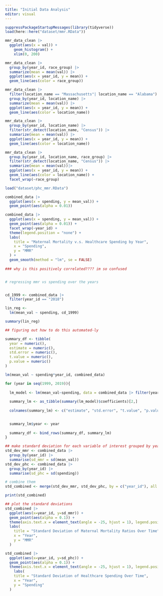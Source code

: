 ```yaml
---
title: "Initial Data Analysis"
editor: visual
---
```


```r
suppressPackageStartupMessages(library(tidyverse))
load(here::here("dataset/mmr.RData"))

mmr_data_clean |> 
  ggplot(aes(x = val)) + 
    geom_histogram() + 
    xlim(0, 200)
```

```r
mmr_data_clean |>
  group_by(year_id, race_group) |>
  summarize(mean = mean(val)) |>
  ggplot(aes(x = year_id, y = mean)) +
  geom_line(aes(color = race_group))
```

```r
mmr_data_clean |>
  filter(location_name == "Massachusetts"| location_name == "Alabama") |> 
  group_by(year_id, location_name) |>
  summarize(mean = mean(val)) |>
  ggplot(aes(x = year_id, y = mean)) +
  geom_line(aes(color = location_name))
```

```r
mmr_data_clean |>
  group_by(year_id, location_name) |>
  filter(str_detect(location_name, "Census")) |> 
  summarize(mean = mean(val)) |>
  ggplot(aes(x = year_id, y = mean)) +
  geom_line(aes(color = location_name))
```

```r
mmr_data_clean |>
  group_by(year_id, location_name, race_group) |>
  filter(str_detect(location_name, "Census")) |> 
  summarize(mean = mean(val))|>
  ggplot(aes(x = year_id, y = mean)) +
  geom_line(aes(color = location_name)) + 
  facet_wrap(~race_group)
```

```r
load("dataset/phc_mmr.RData")

combined_data |> 
  ggplot(aes(x = spending, y = mean_val)) + 
  geom_point(aes(alpha = 0.01)) 

combined_data |> 
  ggplot(aes(x = spending, y = mean_val)) + 
  geom_point(aes(alpha = 0.01)) + 
  facet_wrap(~year_id) +  
  theme(legend.position = "none") + 
  labs(
    title = "Maternal Mortality v.s. Healthcare Spending by Year",
    x = "Spending",
    y = "MMR"
  ) + 
  geom_smooth(method = "lm", se = FALSE)
  
### why is this positively correlated???? im so confused  



```

```r
# regressing mmr vs spending over the years


cd_1999 <- combined_data |> 
  filter(year_id == "2018")

lin_reg <-
  lm(mean_val ~ spending, cd_1999)

summary(lin_reg)

```

```r
## figuring out how to do this automated-ly

summary_df <- tibble(
  year = numeric(),
  estimate = numeric(),
  std.error = numeric(),
  t.value = numeric(),
  p.value = numeric()
)

lm(mean_val ~ spending*year_id, combined_data)

for (year in seq(1999, 2019)){
  
  lm_model <- lm(mean_val~spending, data = combined_data |> filter(year_id == year))
           
  summary_lm <- as_tibble(summary(lm_model)$coefficients)[2,]
  
  colnames(summary_lm) <- c("estimate", "std.error", "t.value", "p.value")

  
  summary_lm$year <- year
  
  summary_df <- bind_rows(summary_df, summary_lm)
}

```

```r




## make standard deviation for each variable of interest grouped by year
std_dev_mmr <- combined_data |> 
  group_by(year_id) |> 
  summarise(sd_mmr = sd(mean_val))
std_dev_phc <- combined_data |> 
  group_by(year_id) |> 
  summarise(sd_phc = sd(spending))

# combine them
std_combined <- merge(std_dev_mmr, std_dev_phc, by = c("year_id"), all = TRUE)

print(std_combined)

## plot the standard deviations
std_combined |> 
  ggplot(aes(x=year_id, y=sd_mmr)) + 
  geom_point(aes(alpha = 0.1)) +
  theme(axis.text.x = element_text(angle = -25, hjust = 1), legend.position = "none") + 
  labs(
    title = "Standard Deviation of Maternal Mortality Ratios Over Time",
    x = "Year",
    y = "MMR"
  )

std_combined |> 
  ggplot(aes(x=year_id, y=sd_phc)) + 
  geom_point(aes(alpha = 0.1)) +
  theme(axis.text.x = element_text(angle = -25, hjust = 1), legend.position = "none") + 
    labs(
    title = "Standard Deviation of Healthcare Spending Over Time",
    x = "Year",
    y = "Spending"
  )


```
